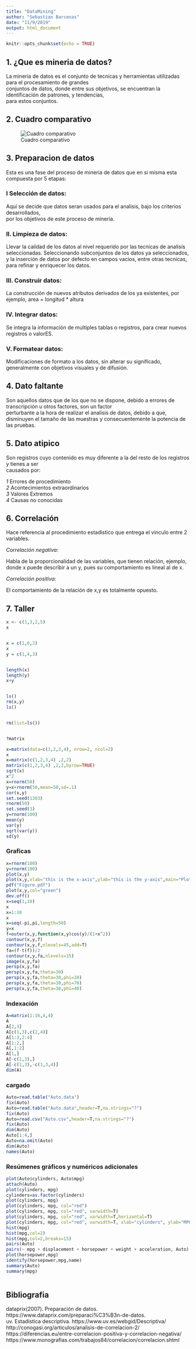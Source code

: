```yaml
---
title: "DataMining"
author: "Sebastian Barcenas"
date: "11/9/2019"
output: html_document
---
```


```r
knitr::opts_chunk$set(echo = TRUE)
```

## 1. ¿Que es mineria de datos?

La mineria de datos es el conjunto de tecnicas y herramientas utilizadas para el procesamiento de grandes  
conjuntos de datos, donde entre sus objetivos, se encuentran la identificación de patrones, y tendencias,  
para estos conjuntos.

## 2. Cuadro comparativo

![Cuadro comparativo](./R.PNG)

## 3. Preparacion de datos

Esta es una fase del proceso de mineria de datos que en si misma esta compuesta por 5 etapas:

### I Selección de datos:

Aquí se decide que datos seran usados para el analisis, bajo los criterios desarrollados,  
por los objetivos de este proceso de mineria.

### II. Limpieza de datos:

Llevar la calidad de los datos al nivel requerido por las tecnicas de analisís seleccionadas.  Seleccionando subconjuntos de los datos ya seleccionados, y la inserción de datos por defecto en campos vacios, entre otras tecnicas, para refinar y enriquecer los datos.

### III. Construir datos:

La construcción de nuevos atributos derivados de los ya existentes, por ejemplo,  area = longitud * altura

### IV. Integrar datos:

Se integra la información de multiples tablas o registros, para crear nuevos  
registros o valorES.

### V. Formatear datos:

Modificaciones de formato a los datos, sin alterar su significado, generalmente con objetivos  visuales y de difusión.

## 4. Dato faltante

Son aquellos datos que de los que no se dispone, debido a errores de transcripción u otros   factores, son un factor  
perturbante a la hora de realizar el analisis de datos, debido a que, disminuyen el tamaño de las muestras y consecuentemente la potencia de las pruebas.

## 5. Dato atipico

Son registros cuyo contenido es muy diferente a la del resto de los registros y tienes a ser  
causados por: 

*1* Errores de procedimiento  
*2* Acontecimientos extraordinarios  
*3* Valores Extremos  
*4* Causas no conocidas  

## 6. Correlación

Hace referencia al procedimiento estadistico que entrega el vinculo entre 2 variables.

*Correlación negativa:*

Habla de la proporcionalidad de las variables, que tienen relación, ejemplo, donde x puede   describir a un y, pues su comportamiento es lineal al de x.

*Correlación positiva:*

El comportamiento de la relación de x,y es totalmente opuesto.


## 7. Taller

```r

x <- c(1,3,2,5) 
x 


x = c(1,6,2) 
x 
y = c(1,4,3)


length(x)
length(y)
x+y


ls()
rm(x,y) 
ls()


rm(list=ls())


?matrix

x=matrix(data=c(1,2,3,4), nrow=2, ncol=2)
x
x=matrix(c(1,2,3,4) ,2,2)
matrix(c(1,2,3,4) ,2,2,byrow=TRUE)
sqrt(x)
x^2
x=rnorm(50)
y=x+rnorm(50,mean=50,sd=.1)
cor(x,y)
set.seed(1303)
rnorm(50)
set.seed(3)
y=rnorm(100)
mean(y)
var(y)
sqrt(var(y))
sd(y)
```

### Graficas
```r

x=rnorm(100)
y=rnorm(100)
plot(x,y)
plot(x,y,xlab="this is the x-axis",ylab="this is the y-axis",main="Plot of X vs Y")
pdf("Figure.pdf")
plot(x,y,col="green")
dev.off()
x=seq(1,10)
x
x=1:10
x
x=seq(-pi,pi,length=50)
y=x
f=outer(x,y,function(x,y)cos(y)/(1+x^2))
contour(x,y,f)
contour(x,y,f,nlevels=45,add=T)
fa=(f-t(f))/2
contour(x,y,fa,nlevels=15)
image(x,y,fa)
persp(x,y,fa)
persp(x,y,fa,theta=30)
persp(x,y,fa,theta=30,phi=20)
persp(x,y,fa,theta=30,phi=70)
persp(x,y,fa,theta=30,phi=40)

```

### Indexación
```r
A=matrix(1:16,4,4)
A
A[2,3]
A[c(1,3),c(2,4)]
A[1:3,2:4]
A[1:2,]
A[,1:2]
A[1,]
A[-c(1,3),]
A[-c(1,3),-c(1,3,4)]
dim(A)
```
### cargado

```r

Auto=read.table("Auto.data")
fix(Auto)
Auto=read.table("Auto.data",header=T,na.strings="?")
fix(Auto)
Auto=read.csv("Auto.csv",header=T,na.strings="?")
fix(Auto)
dim(Auto)
Auto[1:4,]
Auto=na.omit(Auto)
dim(Auto)
names(Auto)

```

### Resúmenes gráficos y numéricos adicionales

```r

plot(Auto$cylinders, Auto$mpg)
attach(Auto)
plot(cylinders, mpg)
cylinders=as.factor(cylinders)
plot(cylinders, mpg)
plot(cylinders, mpg, col="red")
plot(cylinders, mpg, col="red", varwidth=T)
plot(cylinders, mpg, col="red", varwidth=T,horizontal=T)
plot(cylinders, mpg, col="red", varwidth=T, xlab="cylinders", ylab="MPG")
hist(mpg)
hist(mpg,col=2)
hist(mpg,col=2,breaks=15)
pairs(Auto)
pairs(~ mpg + displacement + horsepower + weight + acceleration, Auto)
plot(horsepower,mpg)
identify(horsepower,mpg,name)
summary(Auto)
summary(mpg)
         
```



## Bibliografia

dataprix(2007). Preparación de datos. https://www.dataprix.com/preparaci%C3%B3n-de-datos.  
uv. Estadistica descriptiva. https://www.uv.es/webgid/Descriptiva/  
http://conogasi.org/articulos/analisis-de-correlacion-2/  
https://diferencias.eu/entre-correlacion-positiva-y-correlacion-negativa/  
https://www.monografias.com/trabajos84/correlacion/correlacion.shtml  


